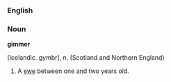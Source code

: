 ===English===
===Noun===

'''gimmer'''

[Icelandic. gymbr], n. (Scotland and Northern England)

#A [[ewe]] between one and two years old.